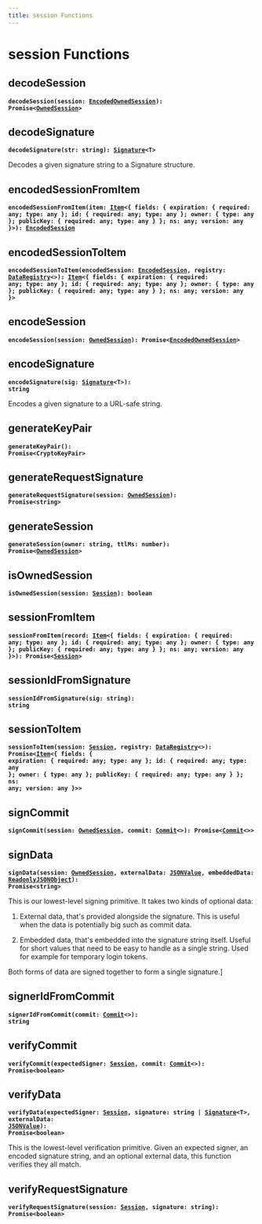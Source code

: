 ```yaml
---
title: session Functions
---
```


# session Functions

## decodeSession

**<code>decodeSession(session: [EncodedOwnedSession](/api/interfaces/encodedownedsession)): Promise&lt;[OwnedSession](/api/interfaces/ownedsession)&gt;</code>**

## decodeSignature

**<code>decodeSignature(str: string): [Signature](/api/interfaces/signature)&lt;T&gt;</code>**

Decodes a given signature string to a Signature structure.

## encodedSessionFromItem

**<code>encodedSessionFromItem(item: [Item](/api/classes/item)&lt;&#123; fields: &#123; expiration: &#123; required: any; type: any &#125;; id: &#123; required: any; type: any &#125;; owner: &#123; type: any &#125;; publicKey: &#123; required: any; type: any &#125; &#125;; ns: any; version: any &#125;&gt;): [EncodedSession](/api/interfaces/encodedsession)</code>**

## encodedSessionToItem

**<code>encodedSessionToItem(encodedSession: [EncodedSession](/api/interfaces/encodedsession), registry: [DataRegistry](/api/classes/dataregistry)&lt;&gt;): [Item](/api/classes/item)&lt;&#123; fields: &#123; expiration: &#123; required: any; type: any &#125;; id: &#123; required: any; type: any &#125;; owner: &#123; type: any &#125;; publicKey: &#123; required: any; type: any &#125; &#125;; ns: any; version: any &#125;&gt;</code>**

## encodeSession

**<code>encodeSession(session: [OwnedSession](/api/interfaces/ownedsession)): Promise&lt;[EncodedOwnedSession](/api/interfaces/encodedownedsession)&gt;</code>**

## encodeSignature

**<code>encodeSignature(sig: [Signature](/api/interfaces/signature)&lt;T&gt;): string</code>**

Encodes a given signature to a URL-safe string.

## generateKeyPair

**<code>generateKeyPair(): Promise&lt;CryptoKeyPair&gt;</code>**

## generateRequestSignature

**<code>generateRequestSignature(session: [OwnedSession](/api/interfaces/ownedsession)): Promise&lt;string&gt;</code>**

## generateSession

**<code>generateSession(owner: string, ttlMs: number): Promise&lt;[OwnedSession](/api/interfaces/ownedsession)&gt;</code>**

## isOwnedSession

**<code>isOwnedSession(session: [Session](/api/interfaces/session)): boolean</code>**

## sessionFromItem

**<code>sessionFromItem(record: [Item](/api/classes/item)&lt;&#123; fields: &#123; expiration: &#123; required: any; type: any &#125;; id: &#123; required: any; type: any &#125;; owner: &#123; type: any &#125;; publicKey: &#123; required: any; type: any &#125; &#125;; ns: any; version: any &#125;&gt;): Promise&lt;[Session](/api/interfaces/session)&gt;</code>**

## sessionIdFromSignature

**<code>sessionIdFromSignature(sig: string): string</code>**

## sessionToItem

**<code>sessionToItem(session: [Session](/api/interfaces/session), registry: [DataRegistry](/api/classes/dataregistry)&lt;&gt;): Promise&lt;[Item](/api/classes/item)&lt;&#123; fields: &#123; expiration: &#123; required: any; type: any &#125;; id: &#123; required: any; type: any &#125;; owner: &#123; type: any &#125;; publicKey: &#123; required: any; type: any &#125; &#125;; ns: any; version: any &#125;&gt;&gt;</code>**

## signCommit

**<code>signCommit(session: [OwnedSession](/api/interfaces/ownedsession), commit: [Commit](/api/classes/commit)&lt;&gt;): Promise&lt;[Commit](/api/classes/commit)&lt;&gt;&gt;</code>**

## signData

**<code>signData(session: [OwnedSession](/api/interfaces/ownedsession), externalData: [JSONValue](/api/types/jsonvalue), embeddedData: [ReadonlyJSONObject](/api/interfaces/readonlyjsonobject)): Promise&lt;string&gt;</code>**

This is our lowest-level signing primitive. It takes two kinds of optional
data:
1. External data, that's provided alongside the signature. This is useful
   when the data is potentially big such as commit data.

2. Embedded data, that's embedded into the signature string itself. Useful
   for short values that need to be easy to handle as a single string. Used
   for example for temporary login tokens.

Both forms of data are signed together to form a single signature.]

## signerIdFromCommit

**<code>signerIdFromCommit(commit: [Commit](/api/classes/commit)&lt;&gt;): string</code>**

## verifyCommit

**<code>verifyCommit(expectedSigner: [Session](/api/interfaces/session), commit: [Commit](/api/classes/commit)&lt;&gt;): Promise&lt;boolean&gt;</code>**

## verifyData

**<code>verifyData(expectedSigner: [Session](/api/interfaces/session), signature: string | [Signature](/api/interfaces/signature)&lt;T&gt;, externalData: [JSONValue](/api/types/jsonvalue)): Promise&lt;boolean&gt;</code>**

This is the lowest-level verification primitive. Given an expected signer,
an encoded signature string, and an optional external data, this function
verifies they all match.

## verifyRequestSignature

**<code>verifyRequestSignature(session: [Session](/api/interfaces/session), signature: string): Promise&lt;boolean&gt;</code>**

